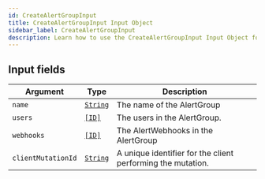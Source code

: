 ```yaml
---
id: CreateAlertGroupInput
title: CreateAlertGroupInput Input Object
sidebar_label: CreateAlertGroupInput
description: Learn how to use the CreateAlertGroupInput Input Object for Builder's API.
---
```


## Input fields

| Argument           | Type                                     | Description                                                 |
| ------------------ | ---------------------------------------- | ----------------------------------------------------------- |
| `name`             | [`String`](/docs/composer/builder/api/schema/scalar/String.mdx) | The name of the AlertGroup                                  |
| `users`            | [`[ID]`](/docs/composer/builder/api/schema/scalar/ID.mdx)       | The users in the AlertGroup.                                |
| `webhooks`         | [`[ID]`](/docs/composer/builder/api/schema/scalar/ID.mdx)       | The AlertWebhooks in the AlertGroup                         |
| `clientMutationId` | [`String`](/docs/composer/builder/api/schema/scalar/String.mdx) | A unique identifier for the client performing the mutation. |

